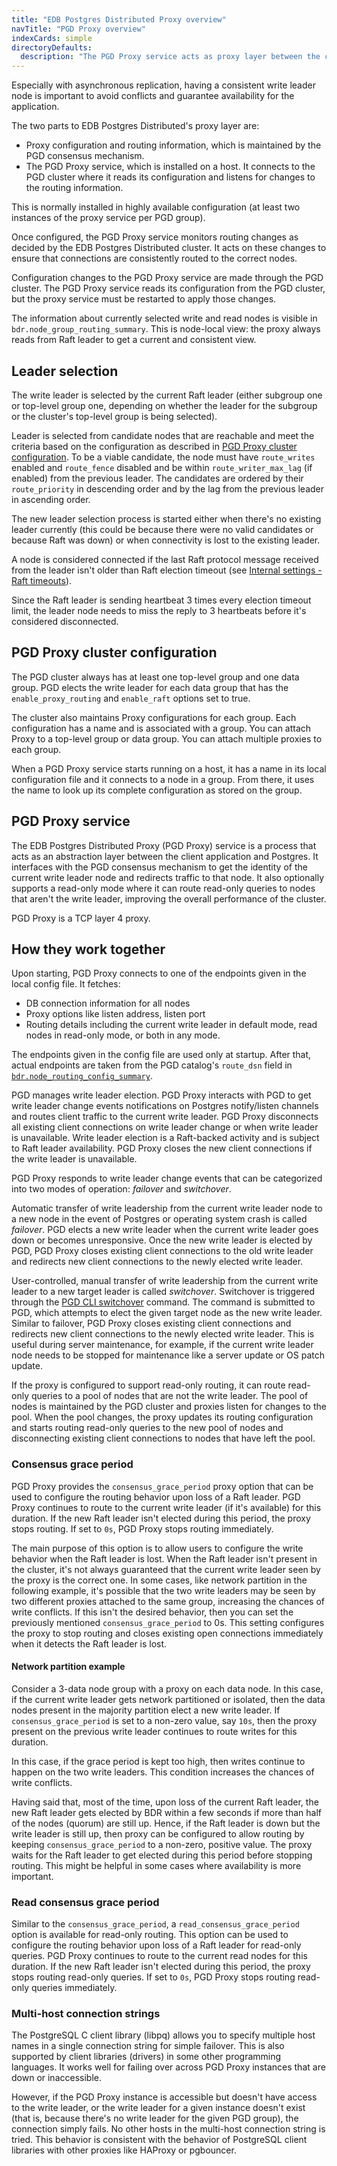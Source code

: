 ```yaml
---
title: "EDB Postgres Distributed Proxy overview"
navTitle: "PGD Proxy overview"
indexCards: simple
directoryDefaults:
  description: "The PGD Proxy service acts as proxy layer between the client application and Postgres for your PGD cluster."
---
```



Especially with asynchronous replication, having a consistent write leader node is
important to avoid conflicts and guarantee availability for the application.

The two parts to EDB Postgres Distributed's proxy layer are:

* Proxy configuration and routing information, which is maintained by the PGD consensus mechanism.
* The PGD Proxy service, which is installed on a host. It connects to the PGD cluster where it reads its configuration and listens for changes to the routing information.

This is normally installed in highly available configuration (at least two instances of the proxy service per PGD group).

Once configured, the PGD Proxy service monitors routing changes as decided by the EDB Postgres Distributed cluster. It acts on these changes to ensure that connections are consistently routed to the correct nodes.

Configuration changes to the PGD Proxy service are made through the PGD cluster. 
The PGD Proxy service reads its configuration from the PGD cluster, but the proxy service must be restarted to apply those changes.

The information about currently selected write and read nodes is visible in
`bdr.node_group_routing_summary`. This is node-local view: the proxy
always reads from Raft leader to get a current and consistent view.

## Leader selection

The write leader is selected by the current Raft leader (either subgroup one or top-level group one,
depending on whether the leader for the subgroup or the cluster's top-level group is being selected).

Leader is selected from candidate nodes that are reachable and meet the criteria based
on the configuration as described in [PGD Proxy cluster configuration](#pgd-proxy-cluster-configuration). To be a viable candidate, the node must have
`route_writes` enabled and `route_fence` disabled and be within `route_writer_max_lag`
(if enabled) from the previous leader. The candidates are ordered by their `route_priority`
in descending order and by the lag from the previous leader in ascending order.

The new leader selection process is started either when there's no existing leader currently
(this could be because there were no valid candidates or because Raft was down) or when
connectivity is lost to the existing leader.

A node is considered connected if the last Raft protocol message received from the leader
isn't older than Raft election timeout
(see [Internal settings - Raft timeouts](../reference/pgd-settings#internal-settings---raft-timeouts)).

Since the Raft leader is sending heartbeat 3 times every election timeout limit, the leader
node needs to miss the reply to 3 heartbeats before it's considered disconnected.

## PGD Proxy cluster configuration

The PGD cluster always has at least one top-level group and one data group. PGD elects the write leader for each data group that has the `enable_proxy_routing` and `enable_raft` options set to true. 

The cluster also maintains Proxy configurations for each group. Each configuration has a name and is associated with a group. You can attach Proxy to a top-level group or data group. You can attach multiple proxies to each group.

When a PGD Proxy service starts running on a host, it has a name in its local configuration file and it connects to a node in a group. From there, it uses the name to look up its complete configuration as stored on the group.


## PGD Proxy service

The EDB Postgres Distributed Proxy (PGD Proxy) service is a process that acts as an abstraction layer between the client application and Postgres. It interfaces with the PGD consensus mechanism to get the identity of the current write leader node and redirects traffic to that node. It also optionally supports a read-only mode where it can route read-only queries to nodes that aren't the write leader, improving the overall performance of the cluster.

PGD Proxy is a TCP layer 4 proxy.

## How they work together

Upon starting, PGD Proxy connects to one of the endpoints given in the local config file. It fetches:

-  DB connection information for all nodes
-  Proxy options like listen address, listen port
-  Routing details including the current write leader in default mode, read nodes in read-only mode, or both in any mode.

The endpoints given in the config file are used only at startup. After that, actual endpoints are taken from the PGD catalog's `route_dsn` field in [`bdr.node_routing_config_summary`](/pgd/latest/reference/catalogs-internal#bdrnode_routing_config_summary).

PGD manages write leader election. PGD Proxy interacts with PGD to get write leader change events notifications on Postgres notify/listen channels and routes client traffic to the current write leader. PGD Proxy disconnects all existing client connections on write leader change or when write leader is unavailable. Write leader election is a Raft-backed activity and is subject to Raft leader availability. PGD Proxy closes the new client connections if the write leader is unavailable.

PGD Proxy responds to write leader change events that can be categorized into two modes of operation: *failover* and *switchover*.

Automatic transfer of write leadership from the current write leader node to a new node in the event of Postgres or operating system crash is called *failover*. PGD elects a new write leader when the current write leader goes down or becomes unresponsive. Once the new write leader is elected by PGD, PGD Proxy closes existing client connections to the old write leader and redirects new client connections to the newly elected write leader.

User-controlled, manual transfer of write leadership from the current write leader to a new target leader is called *switchover*. Switchover is triggered through the [PGD CLI switchover](../cli/command_ref/pgd_switchover) command. The command is submitted to PGD, which attempts to elect the given target node as the new write leader. Similar to failover, PGD Proxy closes existing client connections and redirects new client connections to the newly elected write leader. This is useful during server maintenance, for example, if the current write leader node needs to be stopped for maintenance like a server update or OS patch update.

If the proxy is configured to support read-only routing, it can route read-only queries to a pool of nodes that are not the write leader. The pool of nodes is maintained by the PGD cluster and proxies listen for changes to the pool. When the pool changes, the proxy updates its routing configuration and starts routing read-only queries to the new pool of nodes and disconnecting existing client connections to nodes that have left the pool.

### Consensus grace period

PGD Proxy provides the `consensus_grace_period` proxy option that can be used to configure the routing behavior upon loss of a Raft leader. PGD Proxy continues to route to the current write leader (if it's available) for this duration. If the new Raft leader isn't elected during this period, the proxy stops routing. If set to `0s`, PGD Proxy stops routing immediately.

The main purpose of this option is to allow users to configure the write behavior when the Raft leader is lost. When the Raft leader isn't present in the cluster, it's not always guaranteed that the current write leader seen by the proxy is the correct one. In some cases, like network partition in the following example, it's possible that the two write leaders may be seen by two different proxies attached to the same group, increasing the chances of write conflicts. If this isn't the desired behavior, then you can set the previously mentioned `consensus_grace_period` to 0s. This setting configures the proxy to stop routing and closes existing open connections immediately when it detects the Raft leader is lost.

#### Network partition example

Consider a 3-data node group with a proxy on each data node. In this case, if the current write leader gets network partitioned or isolated, then the data nodes present in the majority partition elect a new write leader. If `consensus_grace_period` is set to a non-zero value, say `10s`, then the proxy present on the previous write leader continues to route writes for this duration.

In this case, if the grace period is kept too high, then writes continue to happen on the two write leaders. This condition increases the chances of write conflicts.

Having said that, most of the time, upon loss of the current Raft leader, the new Raft leader gets elected by BDR within a few seconds if more than half of the nodes (quorum) are still up. Hence, if the Raft leader is down but the write leader is still up, then proxy can be configured to allow routing by keeping `consensus_grace_period` to a non-zero, positive value. The proxy waits for the Raft leader to get elected during this period before stopping routing. This might be helpful in some cases where availability is more important.

### Read consensus grace period

Similar to the `consensus_grace_period`, a `read_consensus_grace_period` option is available for read-only routing. This option can be used to configure the routing behavior upon loss of a Raft leader for read-only queries. PGD Proxy continues to route to the current read nodes for this duration. If the new Raft leader isn't elected during this period, the proxy stops routing read-only queries. If set to `0s`, PGD Proxy stops routing read-only queries immediately.

### Multi-host connection strings

The PostgreSQL C client library (libpq) allows you to specify multiple host names in a single connection string for simple failover. This is also supported by client libraries (drivers) in some other programming languages. It works well for failing over across PGD Proxy instances that are down or inaccessible. 

However, if the PGD Proxy instance is accessible but doesn't have access to the write leader, or the write leader for a given instance doesn't exist (that is, because there's no write leader for the given PGD group), the connection simply fails. No other hosts in the multi-host connection string is tried. This behavior is consistent with the behavior of PostgreSQL client libraries with other proxies like HAProxy or pgbouncer.
